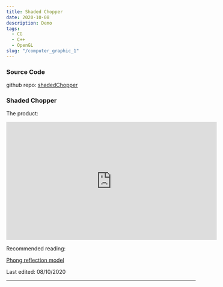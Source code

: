 ```yaml
---
title: Shaded Chopper
date: 2020-10-08
description: Demo
tags:
  - CG
  - C++
  - OpenGL
slug: "/computer_graphic_1"
---
```


### Source Code

github repo: <a href="https://github.com/rolandshc/shadedChopper">shadedChopper </a>

### Shaded Chopper

The product:

<iframe width="560" height="315" src="https://www.youtube.com/embed/Qavs0x_usBU" frameborder="0" allow="accelerometer; autoplay; clipboard-write; encrypted-media; gyroscope; picture-in-picture" allowfullscreen></iframe>


Recommended reading:

 <a href="https://en.wikipedia.org/wiki/Phong_reflection_model">Phong reflection model</a>

Last edited: 08/10/2020


---
